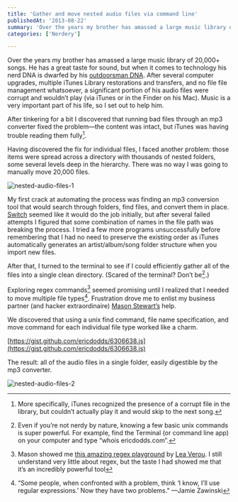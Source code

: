 ```yaml
---
title: 'Gather and move nested audio files via command line'
publishedAt: '2013-08-22'
summary: 'Over the years my brother has amassed a large music library of 20,000+ songs. He has a great taste for sound, but when it comes to technology his nerd DNA is dwarfed by his outdoorsman DNA. After seve...'
categories: ['Nerdery']

---
```


Over the years my brother has amassed a large music library of 20,000+ songs. He has a great taste for sound, but when it comes to technology his nerd DNA is dwarfed by his [outdoorsman DNA](https://www.flickr.com/photos/ericdodds/14004205847/in/set-72157644670483792). After several computer upgrades, multiple iTunes Library restorations and transfers, and no file file management whatsoever, a significant portion of his audio files were corrupt and wouldn’t play (via iTunes or in the Finder on his Mac). Music is a very important part of his life, so I set out to help him.

After tinkering for a bit I discovered that running bad files through an mp3 converter fixed the problem—the content was intact, but iTunes was having trouble reading them fully[^1].

Having discovered the fix for individual files, I faced another problem: those items were spread across a directory with thousands of nested folders, some several levels deep in the hierarchy. There was no way I was going to manually move 20,000 files.

<Image src="/images/blog/gather-and-move-nested-audio-files-via-command-line/nested-audio-files-1.png" alt="nested-audio-files-1" width={800} height={600} />

My first crack at automating the process was finding an mp3 conversion tool that would search through folders, find files, and convert them in place. [Switch](http://www.nch.com.au/switch/index.html) seemed like it would do the job initially, but after several failed attempts I figured that some combination of names in the file path was breaking the process. I tried a few more programs unsuccessfully before remembering that I had no need to preserve the existing order as iTunes automatically generates an artist/album/song folder structure when you import new files.

After that, I turned to the terminal to see if I could efficiently gather all of the files into a single clean directory. (Scared of the terminal? Don’t be[^2].)

Exploring regex commands[^3] seemed promising until I realized that I needed to move multiple file types[^4]. Frustration drove me to enlist my business partner (and hacker extraordinaire) [Mason Stewart’s](http://twitter.com/masondesu) help.

We discovered that using a unix find command, file name specification, and move command for each individual file type worked like a charm.

[https://gist.github.com/ericdodds/6306638.js](https://gist.github.com/ericdodds/6306638.js)

The result: all of the audio files in a single folder, easily digestible by the mp3 converter.

<Image src="/images/blog/gather-and-move-nested-audio-files-via-command-line/nested-audio-files-2.png" alt="nested-audio-files-2" width={800} height={600} />

[^1]: More specifically, iTunes recognized the presence of a corrupt file in the library, but couldn’t actually play it and would skip to the next song.



[^2]: Even if you’re not nerdy by nature, knowing a few basic unix commands is super powerful. For example, find the Terminal (or command line app) on your computer and type “whois ericdodds.com”.



[^3]: Mason showed me [this amazing regex playground](http://leaverou.github.io/regexplained/) by [Lea Verou](http://lea.verou.me/). I still understand very little about regex, but the taste I had showed me that it’s an incredibly powerful tool



[^4]: “Some people, when confronted with a problem, think ‘I know, I’ll use regular expressions.’ Now they have two problems." —Jamie Zawinski
